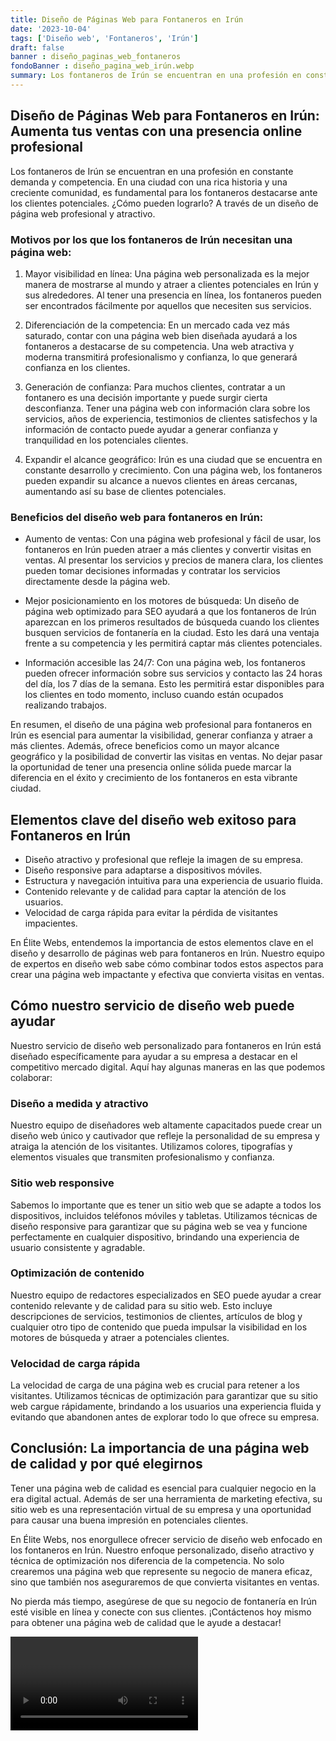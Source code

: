 ```yaml
---
title: Diseño de Páginas Web para Fontaneros en Irún
date: '2023-10-04'
tags: ['Diseño web', 'Fontaneros', 'Irún']
draft: false
banner : diseño_paginas_web_fontaneros
fondoBanner : diseño_pagina_web_irún.webp
summary: Los fontaneros de Irún se encuentran en una profesión en constante demanda y competencia. En una ciudad con una rica historia y una creciente comunidad, es fundamental para los fontaneros destacarse ante los clientes potenciales. ¿Cómo pueden lograrlo? A través de un diseño de página web profesional y atractivo.
---
```


## Diseño de Páginas Web para Fontaneros en Irún: Aumenta tus ventas con una presencia online profesional

Los fontaneros de Irún se encuentran en una profesión en constante demanda y competencia. En una ciudad con una rica historia y una creciente comunidad, es fundamental para los fontaneros destacarse ante los clientes potenciales. ¿Cómo pueden lograrlo? A través de un diseño de página web profesional y atractivo.

### Motivos por los que los fontaneros de Irún necesitan una página web:

1. Mayor visibilidad en línea: Una página web personalizada es la mejor manera de mostrarse al mundo y atraer a clientes potenciales en Irún y sus alrededores. Al tener una presencia en línea, los fontaneros pueden ser encontrados fácilmente por aquellos que necesiten sus servicios.

2. Diferenciación de la competencia: En un mercado cada vez más saturado, contar con una página web bien diseñada ayudará a los fontaneros a destacarse de su competencia. Una web atractiva y moderna transmitirá profesionalismo y confianza, lo que generará confianza en los clientes.

3. Generación de confianza: Para muchos clientes, contratar a un fontanero es una decisión importante y puede surgir cierta desconfianza. Tener una página web con información clara sobre los servicios, años de experiencia, testimonios de clientes satisfechos y la información de contacto puede ayudar a generar confianza y tranquilidad en los potenciales clientes.

4. Expandir el alcance geográfico: Irún es una ciudad que se encuentra en constante desarrollo y crecimiento. Con una página web, los fontaneros pueden expandir su alcance a nuevos clientes en áreas cercanas, aumentando así su base de clientes potenciales.

### Beneficios del diseño web para fontaneros en Irún:

- Aumento de ventas: Con una página web profesional y fácil de usar, los fontaneros en Irún pueden atraer a más clientes y convertir visitas en ventas. Al presentar los servicios y precios de manera clara, los clientes pueden tomar decisiones informadas y contratar los servicios directamente desde la página web.

- Mejor posicionamiento en los motores de búsqueda: Un diseño de página web optimizado para SEO ayudará a que los fontaneros de Irún aparezcan en los primeros resultados de búsqueda cuando los clientes busquen servicios de fontanería en la ciudad. Esto les dará una ventaja frente a su competencia y les permitirá captar más clientes potenciales.

- Información accesible las 24/7: Con una página web, los fontaneros pueden ofrecer información sobre sus servicios y contacto las 24 horas del día, los 7 días de la semana. Esto les permitirá estar disponibles para los clientes en todo momento, incluso cuando están ocupados realizando trabajos.

En resumen, el diseño de una página web profesional para fontaneros en Irún es esencial para aumentar la visibilidad, generar confianza y atraer a más clientes. Además, ofrece beneficios como un mayor alcance geográfico y la posibilidad de convertir las visitas en ventas. No dejar pasar la oportunidad de tener una presencia online sólida puede marcar la diferencia en el éxito y crecimiento de los fontaneros en esta vibrante ciudad.

<GifSeo />

<Cta />

## Elementos clave del diseño web exitoso para Fontaneros en Irún

- Diseño atractivo y profesional que refleje la imagen de su empresa.
- Diseño responsive para adaptarse a dispositivos móviles.
- Estructura y navegación intuitiva para una experiencia de usuario fluida.
- Contenido relevante y de calidad para captar la atención de los usuarios.
- Velocidad de carga rápida para evitar la pérdida de visitantes impacientes.

En Élite Webs, entendemos la importancia de estos elementos clave en el diseño y desarrollo de páginas web para fontaneros en Irún. Nuestro equipo de expertos en diseño web sabe cómo combinar todos estos aspectos para crear una página web impactante y efectiva que convierta visitas en ventas.

## Cómo nuestro servicio de diseño web puede ayudar

Nuestro servicio de diseño web personalizado para fontaneros en Irún está diseñado específicamente para ayudar a su empresa a destacar en el competitivo mercado digital. Aquí hay algunas maneras en las que podemos colaborar:

### Diseño a medida y atractivo

Nuestro equipo de diseñadores web altamente capacitados puede crear un diseño web único y cautivador que refleje la personalidad de su empresa y atraiga la atención de los visitantes. Utilizamos colores, tipografías y elementos visuales que transmiten profesionalismo y confianza.

### Sitio web responsive

Sabemos lo importante que es tener un sitio web que se adapte a todos los dispositivos, incluidos teléfonos móviles y tabletas. Utilizamos técnicas de diseño responsive para garantizar que su página web se vea y funcione perfectamente en cualquier dispositivo, brindando una experiencia de usuario consistente y agradable.

### Optimización de contenido

Nuestro equipo de redactores especializados en SEO puede ayudar a crear contenido relevante y de calidad para su sitio web. Esto incluye descripciones de servicios, testimonios de clientes, artículos de blog y cualquier otro tipo de contenido que pueda impulsar la visibilidad en los motores de búsqueda y atraer a potenciales clientes.

### Velocidad de carga rápida

La velocidad de carga de una página web es crucial para retener a los visitantes. Utilizamos técnicas de optimización para garantizar que su sitio web cargue rápidamente, brindando a los usuarios una experiencia fluida y evitando que abandonen antes de explorar todo lo que ofrece su empresa.

## Conclusión: La importancia de una página web de calidad y por qué elegirnos

Tener una página web de calidad es esencial para cualquier negocio en la era digital actual. Además de ser una herramienta de marketing efectiva, su sitio web es una representación virtual de su empresa y una oportunidad para causar una buena impresión en potenciales clientes.

En Élite Webs, nos enorgullece ofrecer servicio de diseño web enfocado en los fontaneros en Irún. Nuestro enfoque personalizado, diseño atractivo y técnica de optimización nos diferencia de la competencia. No solo crearemos una página web que represente su negocio de manera eficaz, sino que también nos aseguraremos de que convierta visitantes en ventas.

No pierda más tiempo, asegúrese de que su negocio de fontanería en Irún esté visible en línea y conecte con sus clientes. ¡Contáctenos hoy mismo para obtener una página web de calidad que le ayude a destacar!

<Video />

<CtaBot job='Fontaneros' city='Irún'/>

<Gmaps query='Irún+españa+maps' />